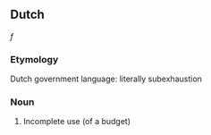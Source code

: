 ==Dutch==
''f''
===Etymology===
Dutch government language: literally subexhaustion
===Noun===
#Incomplete use (of a budget)